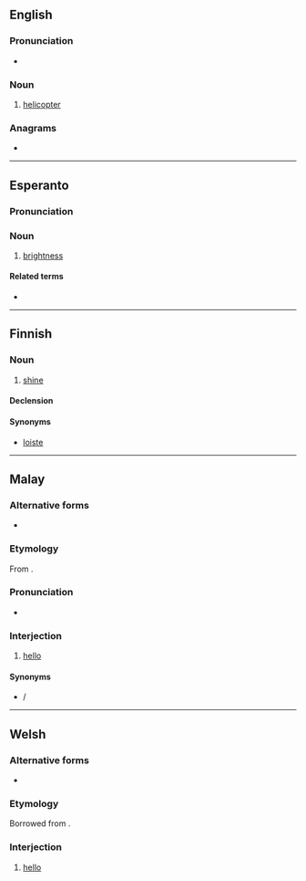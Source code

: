 {{also|heló}}
==English==

===Pronunciation===
* {{a|GA}} {{IPA|/ˈhi.loʊ/|lang=en}}<!-- generated by [[Template:X2IPA]] -->

===Noun===
{{en-noun}}

# {{lb|en|military|slang}} [[helicopter]]

===Anagrams===
* {{anagrams|en|a=ehlo|Hoel|OHLE|hole|ohel|oleh}}

----

==Esperanto==

===Pronunciation===
{{eo-IPA}}

===Noun===
{{eo-head|-}}

# [[brightness]]
#: {{ant|eo|malhelo}}

====Related terms====
* {{l|eo|hela}}

----

==Finnish==

===Noun===
{{fi-noun}}

# {{lb|fi|rare}} [[shine]]

====Declension====
{{fi-decl-valo|hel|||o|a}}

====Synonyms====
* [[loiste]]

----

==Malay==

===Alternative forms===
* {{l|ms|هيلو|sc=Arab}}

===Etymology===
From {{etyl|en|ms}} {{m|en|hello}}.

===Pronunciation===
* {{a|Bahasa Baku}} {{IPA|/helo/|lang=ms}}

===Interjection===
{{head|ms|interjection|Jawi spelling|هيلو}}

# [[hello]]

====Synonyms====
* {{l|ms|halo}} / {{l|ms|هلو|sc=Arab}}

----

==Welsh==

===Alternative forms===
* {{l|cy|hylo}}

===Etymology===
Borrowed from {{bor|cy|en|hello}}.

===Interjection===
{{head|cy|interjection}}

# [[hello]] {{gloss|greeting}}